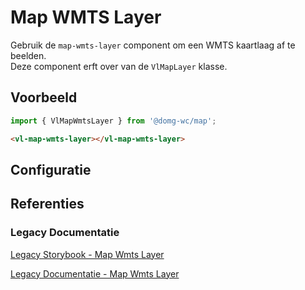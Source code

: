 
# Map WMTS Layer

Gebruik de `map-wmts-layer` component om een WMTS kaartlaag af te beelden.<br/>
Deze component erft over van de `VlMapLayer` klasse.


## Voorbeeld

```js
import { VlMapWmtsLayer } from '@domg-wc/map';
```

```html
<vl-map-wmts-layer></vl-map-wmts-layer>
```

<Canvas of={VlMapWmtsStyleStories.MapWmtsLayerDefault} />


## Configuratie

<ArgTypes of={VlMapWmtsStyleStories.MapWmtsLayerDefault} />


## Referenties

### Legacy Documentatie

[Legacy Storybook - Map Wmts Layer](https://webcomponenten.omgeving.vlaanderen.be/storybook/?path=/docs/custom-elements-vl-map-vl-map-wmts-layer--default)

[Legacy Documentatie - Map Wmts Layer](https://webcomponenten.omgeving.vlaanderen.be/doc/VlMapWmtsLayer.html)
